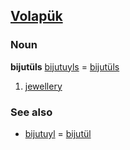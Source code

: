 ==[[Volapük]]==

===Noun===
'''bijutüls'''
[[bijutuyls]] = [[bijutüls]] 

# [[jewellery]]

===See also===
*[[bijutuyl]] = [[bijutül]]